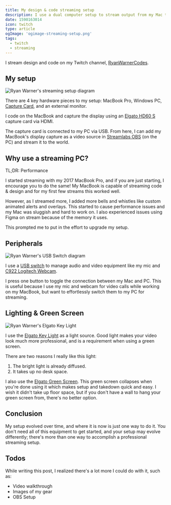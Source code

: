 ```yaml
---
title: My design & code streaming setup
description: I use a dual computer setup to stream output from my Mac through a capture card to a Windows PC.
date: 1590163014
icon: twitch
type: article
ogImage: 'ogimage-streaming-setup.png'
tags:
  - twitch
  - streaming
---
```


I stream design and code on my Twitch channel, [RyanWarnerCodes](https://twitch.tv/RyanWarnerCodes).

## My setup

![Ryan Warner's streaming setup diagram](/ryan-warner-codes-streaming-setup-diagram.png)

There are 4 key hardware pieces to my setup: MacBook Pro, Windows PC, [Capture Card](https://www.elgato.com/en/gaming/game-capture-hd60-s), and an external monitor.

I code on the MacBook and capture the display using an [Elgato HD60 S](https://www.elgato.com/en/gaming/game-capture-hd60-s) capture card via HDMI.

The capture card is connected to my PC via USB. From here, I can add my MacBook's display capture as a video source in [Streamlabs OBS](https://streamlabs.com/) (on the PC) and stream it to the world.

## Why use a streaming PC?

TL;DR: Performance

I started streaming with my 2017 MacBook Pro, and if you are just starting, I encourage you to do the same! My MacBook is capable of streaming code & design and for my first few streams this worked well.

However, as I streamed more, I added more bells and whistles like custom animated alerts and overlays. This started to cause performance issues and my Mac was sluggish and hard to work on. I also experienced issues using Figma on stream because of the memory it uses.

This prompted me to put in the effort to upgrade my setup.

## Peripherals

![Ryan Warner's USB Switch diagram](/ryan-warner-codes-usb-switch-diagram.png)

I use a [USB switch](https://www.amazon.com/gp/product/B07T89NTXK/ref=ppx_yo_dt_b_search_asin_title?ie=UTF8&psc=1) to manage audio and video equipment like my mic and [C922 Logitech Webcam](https://www.logitech.com/en-us/product/c922-pro-stream-webcam).

I press one button to toggle the connection between my Mac and PC. This is useful because I use my mic and webcam for video calls while working on my MacBook, but want to effortlessly switch them to my PC for streaming.

## Lighting & Green Screen

![Ryan Warner's Elgato Key Light](/ryan-warner-elgato-key-light.png)

I use the [Elgato Key Light](https://www.elgato.com/en/gaming/key-light) as a light source. Good light makes your video look much more professional, and is a requirement when using a green screen.

There are two reasons I really like this light:

1. The bright light is already diffused.
2. It takes up no desk space.

I also use the [Elgato Green Screen](https://www.elgato.com/en/gaming/green-screen). This green screen collapses when you're done using it which makes setup and takedown quick and easy. I wish it didn't take up floor space, but if you don't have a wall to hang your green screen from, there's no better option.

## Conclusion

My setup evolved over time, and where it is now is just one way to do it. You don't need all of this equipment to get started, and your setup may evolve differently; there's more than one way to accomplish a professional streaming setup.

## Todos

While writing this post, I realized there's a lot more I could do with it, such as:

- Video walkthrough
- Images of my gear
- OBS Setup
